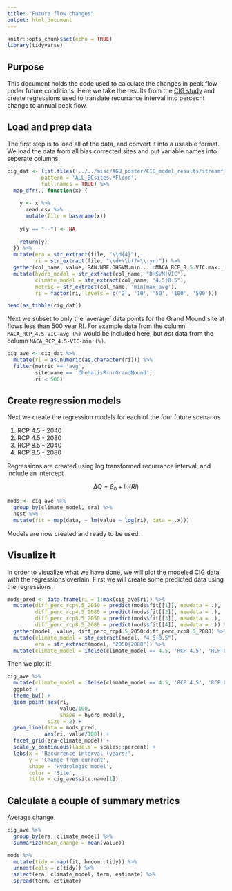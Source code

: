 ```yaml
---
title: "Future flow changes"
output: html_document
---
```


```r
knitr::opts_chunk$set(echo = TRUE)
library(tidyverse)
```



## Purpose

This document holds the code used to calculate the changes in peak flow under future conditions. Here we take the results from the [CIG study](https://cig.uw.edu/news-and-events/datasets/hydrology-in-the-chehalis-basin/) and create regressions used to translate recurrance interval into percecnt change to annual peak flow.

## Load and prep data

The first step is to load all of the data, and convert it into a useable format. We load the data from all bias corrected sites and put variable names into seperate columns. 

```r
cig_dat <- list.files('../../misc/AGU_poster/CIG_model_results/streamflow_summaries/summaries_BCsites/',
           pattern = 'ALL_BCsites.*Flood',
           full.names = TRUE) %>%
  map_dfr(., function(x) {
    
    y <- x %>% 
      read.csv %>%
      mutate(file = basename(x))
    
    y[y == "--"] <- NA
    
    return(y)
  }) %>%
  mutate(era = str_extract(file, "\\d{4}"),
         ri = str_extract(file, "\\d+\\b(?=\\-yr)")) %>%
  gather(col_name, value, RAW.WRF.DHSVM.min....:MACA_RCP_8.5.VIC.max....) %>%
  mutate(hydro_model = str_extract(col_name, "DHSVM|VIC"),
         climate_model = str_extract(col_name, "4.5|8.5"),
         metric = str_extract(col_name, 'min|max|avg'),
         ri = factor(ri, levels = c('2', '10', '50', '100', '500')))

head(as_tibble(cig_dat))
```
Next we subset to only the 'average' data points for the Grand Mound site at flows less than 500 year RI. For example data from the column `MACA_RCP_4.5-VIC-avg (%)` would be included here, but *not* data from the column `MACA_RCP_4.5-VIC-min (%)`.

```r
cig_ave <- cig_dat %>%
  mutate(ri = as.numeric(as.character(ri))) %>%
  filter(metric == 'avg',
         site.name == 'ChehalisR-nrGrandMound',
         ri < 500)
```


## Create regression models

Next we create the regression models for each of the four future scenarios

1. RCP 4.5 - 2040
2. RCP 4.5 - 2080
3. RCP 8.5 - 2040
4. RCP 8.5 - 2080

Regressions are created using log transformed recurrance interval, and include an intercept

$$\Delta Q = \beta_0 + ln(RI)$$

```r
mods <- cig_ave %>%
  group_by(climate_model, era) %>%
  nest %>%
  mutate(fit = map(data, ~ lm(value ~ log(ri), data = .x)))
```

Models are now created and ready to be used. 

## Visualize it

In order to visualize what we have done, we will plot the modeled CIG data with the regressions overlain. First we will create some predicted data using the regressions.

```r
mods_pred <- data.frame(ri = 1:max(cig_ave$ri)) %>%
  mutate(diff_perc_rcp4.5_2050 = predict(mods$fit[[1]], newdata = .),
         diff_perc_rcp4.5_2080 = predict(mods$fit[[2]], newdata = .),
         diff_perc_rcp8.5_2050 = predict(mods$fit[[3]], newdata = .),
         diff_perc_rcp8.5_2080 = predict(mods$fit[[4]], newdata = .)) %>%
  gather(model, value, diff_perc_rcp4.5_2050:diff_perc_rcp8.5_2080) %>%
  mutate(climate_model = str_extract(model, "4.5|8.5"),
         era = str_extract(model, "2050|2080")) %>%
  mutate(climate_model = ifelse(climate_model == 4.5, 'RCP 4.5', 'RCP 8.5'))
```

Then we plot it! 

```r
cig_ave %>%
  mutate(climate_model = ifelse(climate_model == 4.5, 'RCP 4.5', 'RCP 8.5')) %>%
  ggplot +
  theme_bw() +
  geom_point(aes(ri, 
                 value/100, 
                 shape = hydro_model),
             size = 2) +
  geom_line(data = mods_pred, 
            aes(ri, value/100)) +    
  facet_grid(era~climate_model) +
  scale_y_continuous(labels = scales::percent) +
  labs(x = 'Recurrence interval (years)',
       y = 'Change from current',
       shape = 'Hydrologic model',
       color = 'Site',
       title = cig_ave$site.name[1])
```

## Calculate a couple of summary metrics

Average change

```r
cig_ave %>%
  group_by(era, climate_model) %>%
  summarize(mean_change = mean(value))

```

```r
mods %>%
  mutate(tidy = map(fit, broom::tidy)) %>%
  unnest(cols = c(tidy)) %>%
  select(era, climate_model, term, estimate) %>%
  spread(term, estimate)
```

